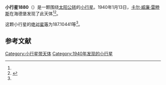 {{Infobox planet
| bgcolour = #FFFFC0
| name = 1880 McCrosky
| symbol = 
| image = 
| caption = 
| discovery = yes
| discovery_ref = 
| discoverer = [[卡尔·威廉·雷睦斯|卡尔·威廉·雷睦斯]]
| discovery_site = [[海德堡|海德堡]] 
| discovered = 1940年1月13日
| designations = yes
| mp_name = 
| named_after = 
| alt_names = 1940 AN/ 1955 QS / 1977 TF
| mp_category = [[主带小行星|主带小行星]]
| orbit_ref = <ref name="a">[http://ssd.jpl.nasa.gov/sbdb.cgi?sstr=1880 1880 McCrosky] {{Wayback|url=http://ssd.jpl.nasa.gov/sbdb.cgi?sstr=1880 |date=20210813174222 }}，小行星數據庫瀏覽器（JPL Small-Body Database Browser）－[[美国国家航空航天局|美国国家航空航天局]]喷气推进实验室</ref>
| epoch = 2456400.5 (2013年4月18日更新)
| aphelion = {{convert|2.8752325|AU|km|3|abbr=on|lk=out}}
| perihelion = {{convert|2.4744005|AU|km|3|abbr=on}}
| semimajor = {{convert|2.6748165|AU|km|3|abbr=on}}
| eccentricity = 0.074927
| period = 1597.862557 [[日|日]]<br />4.37[[儒略年|儒略年]]
| avg_speed = 
| inclination = 4.84863
| asc_node = 116.88742
| mean_anomaly = 
| arg_peri = 187.10441
| satellites = 
| physical_characteristics = yes
| dimensions = 
| mass = 
| density = 
| surface_grav = 
| escape_velocity = 
| sidereal_day = 
| axial_tilt = 
| pole_ecliptic_lat = 
| pole_ecliptic_lon = 
| albedo = 
| temperatures= 
| temp_name1 = 
| mean_temp_1 = 
| max_temp_1 = 
| temp_name2 = 
| max_temp_2 = 
| spectral_type = 
| abs_magnitude = 187.10441
}}

'''小行星1880'''（{{lang-en|1880 McCrosky}}）是一颗围绕[[太阳|太阳]][[公转|公转]]的[[小行星|小行星]]。1940年1月13日，[[卡尔·威廉·雷睦斯|卡尔·威廉·雷睦斯]]在海德堡发现了此天体<ref name="a" /><ref>{{cite news|title=小行星列表|url=http://cfa-www.harvard.edu/iau/lists/NumberedMPs.txt|accessdate=2013-07-08|newspaper=哈佛大学|archive-date=2008-05-17|archive-url=https://web.archive.org/web/20080517010638/http://cfa-www.harvard.edu/iau/lists/NumberedMPs.txt|dead-url=no}}</ref>。

这颗小行星的[[绝对星等|绝对星等]]为187.10441等<ref name="a" />。

==参考文献==
{{reflist}}
{{Minor Planet Number|[[小行星1879|小行星1879]]|[[小行星1881|小行星1881]]}}

{{小天体}}

[[Category:小行星带天体|Category:小行星带天体]]
[[Category:1940年发现的小行星|Category:1940年发现的小行星]]

{{asteroid-stub}}